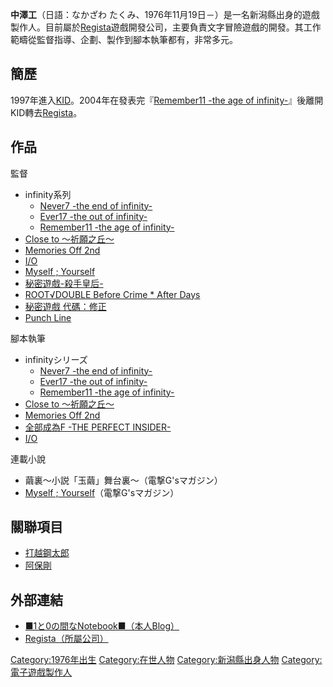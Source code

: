 {{blpsources|time=2015-12-10T06:27:47+00:00}}

{{NoteTA
| G1=Games
}}
{{Japanese|japanese=中澤 工|kana=なかざわ たくみ|romaji=Nakazawa Takumi}}

'''中澤工'''（日語：なかざわ たくみ、1976年11月19日－）是一名新潟縣出身的遊戲製作人。目前屬於[[Regista|Regista]]遊戲開發公司，主要負責文字冒險遊戲的開發。其工作範疇從監督指導、企劃、製作到腳本執筆都有，非常多元。

== 簡歷 ==

1997年進入[[KID|KID]]。2004年在發表完『[[Remember11_-the_age_of_infinity-|Remember11 -the age of infinity-]]』後離開KID轉去[[Regista|Regista]]。

== 作品 ==

; 監督
* infinity系列
** [[无限轮回|Never7 -the end of infinity-]]
** [[时空轮回|Ever17 -the out of infinity-]]
** [[Remember11_-the_age_of_infinity-|Remember11 -the age of infinity-]]
* [[Close_to_～祈願之丘～|Close to ～祈願之丘～]]
* [[秋之回憶2|Memories Off 2nd]]
* [[I/O_(遊戲)|I/O]]
* [[Myself_;_Yourself|Myself ; Yourself]]
* [[秘密遊戲-殺手皇后-|秘密遊戲-殺手皇后-]]
* [[ROOT√DOUBLE_Before_Crime_*_After_Days|ROOT√DOUBLE Before Crime * After Days]]
* [[秘密遊戲_代碼：修正|秘密遊戲 代碼：修正]]
* [[Punch_Line|Punch Line]]
; 腳本執筆
* infinityシリーズ
** [[无限轮回|Never7 -the end of infinity-]]
** [[时空轮回|Ever17 -the out of infinity-]]
** [[Remember11_-the_age_of_infinity-|Remember11 -the age of infinity-]]
* [[Close_to_～祈願之丘～|Close to ～祈願之丘～]]
* [[秋之回憶2|Memories Off 2nd]]
* [[全部成為F|全部成為F -THE PERFECT INSIDER-]]
* [[I/O_(遊戲)|I/O]]
; 連載小說
* 繭裏〜小説「玉繭」舞台裏〜（電撃G'sマガジン）
* [[Myself_;_Yourself|Myself ; Yourself]]（電撃G'sマガジン）

== 關聯項目 ==

* [[打越鋼太郎|打越鋼太郎]]
* [[阿保剛|阿保剛]]

== 外部連結 ==

* [http://blog.livedoor.jp/ta5d/ ■1と0の間なNotebook■（本人Blog）]{{Wayback|url=http://blog.livedoor.jp/ta5d/ |date=20070517061859 }}
* [http://regista.co.jp/ Regista（所屬公司）]{{Wayback|url=http://regista.co.jp/ |date=20160109155710 }}

{{DEFAULTSORT:Nakazawa Takumi}}
[[Category:1976年出生|Category:1976年出生]]
[[Category:在世人物|Category:在世人物]]
[[Category:新潟縣出身人物|Category:新潟縣出身人物]]
[[Category:電子遊戲製作人|Category:電子遊戲製作人]]

{{videogame-bio-stub}}
{{japan-bio-stub}}
